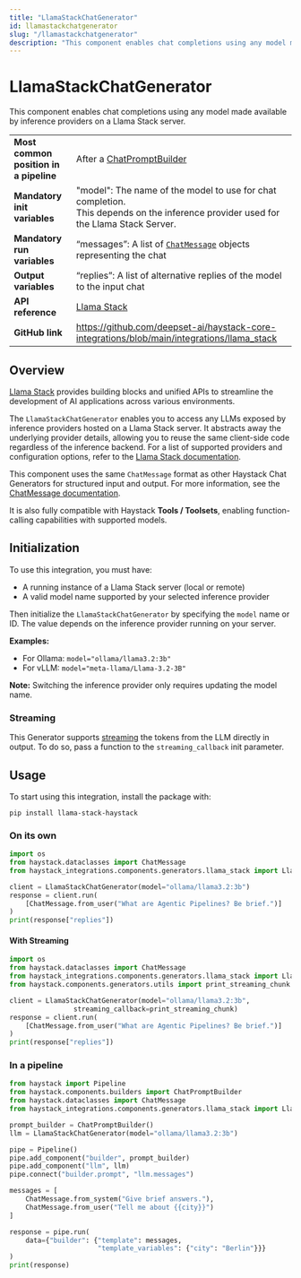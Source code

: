 ```yaml
---
title: "LlamaStackChatGenerator"
id: llamastackchatgenerator
slug: "/llamastackchatgenerator"
description: "This component enables chat completions using any model made available by inference providers on a Llama Stack server."
---
```


# LlamaStackChatGenerator

This component enables chat completions using any model made available by inference providers on a Llama Stack server.

|  |  |
| --- | --- |
| **Most common position in a pipeline** | After a [ChatPromptBuilder](../builders/chatpromptbuilder.mdx) |
| **Mandatory init variables** | "model": The name of the model to use for chat completion.  <br />This depends on the inference provider used for the Llama Stack Server. |
| **Mandatory run variables** | “messages”: A list of [`ChatMessage`](../../concepts/data-classes/chatmessage.mdx)  objects representing the chat |
| **Output variables** | “replies”: A list of alternative replies of the model to the input chat |
| **API reference** | [Llama Stack](/reference/integrations-llama-stack) |
| **GitHub link** | https://github.com/deepset-ai/haystack-core-integrations/blob/main/integrations/llama_stack |

## Overview

[Llama Stack](https://llama-stack.readthedocs.io/en/latest/index.html) provides building blocks and unified APIs to streamline the development of AI applications across various environments.

The `LlamaStackChatGenerator` enables you to access any LLMs exposed by inference providers hosted on a Llama Stack server. It abstracts away the underlying provider details, allowing you to reuse the same client-side code regardless of the inference backend. For a list of supported providers and configuration options, refer to the [Llama Stack documentation](https://llama-stack.readthedocs.io/en/latest/providers/inference/index.html).

This component uses the same `ChatMessage` format as other Haystack Chat Generators for structured input and output. For more information, see the [ChatMessage documentation](../../concepts/data-classes/chatmessage.mdx).

It is also fully compatible with Haystack **Tools / Toolsets**, enabling function-calling capabilities with supported models.

## Initialization

To use this integration, you must have:

- A running instance of a Llama Stack server (local or remote)
- A valid model name supported by your selected inference provider

Then initialize the `LlamaStackChatGenerator` by specifying the `model` name or ID. The value depends on the inference provider running on your server.

**Examples:**

- For Ollama: `model="ollama/llama3.2:3b"`
- For vLLM: `model="meta-llama/Llama-3.2-3B"`

**Note:** Switching the inference provider only requires updating the model name.

### Streaming

This Generator supports [streaming](guides-to-generators/choosing-the-right-generator.mdx#streaming-support) the tokens from the LLM directly in output. To do so, pass a function to the `streaming_callback` init parameter.

## Usage

To start using this integration, install the package with:

```shell
pip install llama-stack-haystack
```

### On its own

```python
import os
from haystack.dataclasses import ChatMessage
from haystack_integrations.components.generators.llama_stack import LlamaStackChatGenerator

client = LlamaStackChatGenerator(model="ollama/llama3.2:3b")
response = client.run(
    [ChatMessage.from_user("What are Agentic Pipelines? Be brief.")]
)
print(response["replies"])
```

#### With Streaming

```python
import os
from haystack.dataclasses import ChatMessage
from haystack_integrations.components.generators.llama_stack import LlamaStackChatGenerator
from haystack.components.generators.utils import print_streaming_chunk

client = LlamaStackChatGenerator(model="ollama/llama3.2:3b",
				streaming_callback=print_streaming_chunk)
response = client.run(
    [ChatMessage.from_user("What are Agentic Pipelines? Be brief.")]
)
print(response["replies"])
```

### In a pipeline

```python
from haystack import Pipeline
from haystack.components.builders import ChatPromptBuilder
from haystack.dataclasses import ChatMessage
from haystack_integrations.components.generators.llama_stack import LlamaStackChatGenerator

prompt_builder = ChatPromptBuilder()
llm = LlamaStackChatGenerator(model="ollama/llama3.2:3b")

pipe = Pipeline()
pipe.add_component("builder", prompt_builder)
pipe.add_component("llm", llm)
pipe.connect("builder.prompt", "llm.messages")

messages = [
    ChatMessage.from_system("Give brief answers."),
    ChatMessage.from_user("Tell me about {{city}}")
]

response = pipe.run(
    data={"builder": {"template": messages,
                      "template_variables": {"city": "Berlin"}}}
)
print(response)
```
